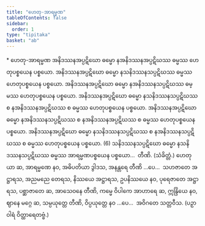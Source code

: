 ```yaml
---
title: "ဟေတု-အာရမ္မဏ"
tableOfContents: false
sidebar:
  order: 1
type: "tipitaka"
basket: "ab"
---
```



<DynamicBreadcrumb />

<Paragraph type="center">
* ဟေတု-အာရမ္မဏ
</Paragraph>

<Division number="51">

<Paragraph number="138">
အနိဒဿနအပ္ပဋိဃော ဓမ္မော နအနိဒဿနအပ္ပဋိဃဿ ဓမ္မဿ ဟေတုပစ္စယေန ပစ္စယော. အနိဒဿနအပ္ပဋိဃော ဓမ္မော နသနိဒဿနသပ္ပဋိဃဿ ဓမ္မဿ ဟေတုပစ္စယေန ပစ္စယော. အနိဒဿနအပ္ပဋိဃော ဓမ္မော နအနိဒဿနသပ္ပဋိဃဿ ဓမ္မဿ ဟေတုပစ္စယေန ပစ္စယော. အနိဒဿနအပ္ပဋိဃော ဓမ္မော နသနိဒဿနသပ္ပဋိဃဿ စ နအနိဒဿနအပ္ပဋိဃဿ စ ဓမ္မဿ ဟေတုပစ္စယေန ပစ္စယော. အနိဒဿနအပ္ပဋိဃော ဓမ္မော နအနိဒဿနသပ္ပဋိဃဿ စ နအနိဒဿနအပ္ပဋိဃဿ စ ဓမ္မဿ ဟေတုပစ္စယေန ပစ္စယော. အနိဒဿနအပ္ပဋိဃော ဓမ္မော နသနိဒဿနသပ္ပဋိဃဿ စ နအနိဒဿနသပ္ပဋိဃဿ စ ဓမ္မဿ ဟေတုပစ္စယေန ပစ္စယော. (6)
</Paragraph>

<Paragraph number="139">
သနိဒဿနသပ္ပဋိဃော ဓမ္မော နသနိဒဿနသပ္ပဋိဃဿ ဓမ္မဿ အာရမ္မဏပစ္စယေန ပစ္စယော…  တီဏိ. (သံခိတ္တံ.)
</Paragraph>

</Division>
<Division number="52">

<Paragraph number="140">
ဟေတုယာ ဆ, အာရမ္မဏေ နဝ, အဓိပတိယာ ဒွါဒသ, အနန္တရေ တီဏိ …ပေ…  သဟဇာတေ အဋ္ဌာရသ, အညမညေ တေရသ, နိဿယေ အဋ္ဌာရသ, ဥပနိဿယေ နဝ, ပုရေဇာတေ အဋ္ဌာရသ, ပစ္ဆာဇာတေ ဆ, အာသေဝနေ တီဏိ, ကမ္မေ ဝိပါကေ အာဟာရေ ဆ, ဣန္ဒြိယေ နဝ, ဈာနေ မဂ္ဂေ ဆ, သမ္ပယုတ္တေ တီဏိ, ဝိပ္ပယုတ္တေ နဝ …ပေ…  အဝိဂတေ သတ္တဝီသ. (ပဉှာဝါရံ ဝိတ္ထာရေတဗ္ဗံ.)
</Paragraph>
</Division>